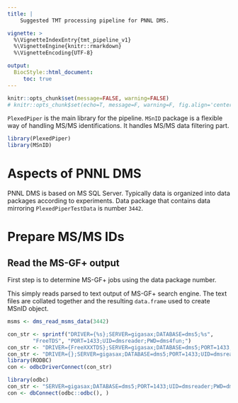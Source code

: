 ```yaml
---
title: |
    Suggested TMT processing pipeline for PNNL DMS.

vignette: >
  %\VignetteIndexEntry{tmt_pipeline_v1}
  %\VignetteEngine{knitr::rmarkdown}
  %\VignetteEncoding{UTF-8}

output:
  BiocStyle::html_document:
     toc: true
---
```



```r
knitr::opts_chunk$set(message=FALSE, warning=FALSE)
# knitr::opts_chunk$set(echo=T, message=F, warning=F, fig.align='center', out.width='10cm')
```


`PlexedPiper` is the main library for the pipeline. `MSnID` package is a 
flexible way of handling MS/MS identifications. It handles MS/MS data
filtering part.

```r
library(PlexedPiper)
library(MSnID)
```


# Aspects of PNNL DMS

PNNL DMS is based on MS SQL Server. Typically data is organized into data packages according to experiments. Data package that contains data mirroring `PlexedPiperTestData` is number `3442`.

# Prepare MS/MS IDs

## Read the MS-GF+ output

First step is to determine MS-GF+ jobs using the data package number.


This simply reads parsed to text output of MS-GF+ search engine. The text files
are collated together and the resulting `data.frame` used to create MSnID object.
```r
msms <- dms_read_msms_data(3442)

con_str <- sprintf("DRIVER={%s};SERVER=gigasax;DATABASE=dms5;%s", 
        "FreeTDS", "PORT=1433;UID=dmsreader;PWD=dms4fun;")
con_str <- "DRIVER={FreeXXXTDS};SERVER=gigasax;DATABASE=dms5;PORT=1433;UID=dmsreader;PWD=dms4fun"
con_str <- "DRIVER={};SERVER=gigasax;DATABASE=dms5;PORT=1433;UID=dmsreader;PWD=dms4fun"
library(RODBC)
con <- odbcDriverConnect(con_str)

library(odbc)
con_str <- "SERVER=gigasax;DATABASE=dms5;PORT=1433;UID=dmsreader;PWD=dms4fun"
con <- dbConnect(odbc::odbc(), )

```





